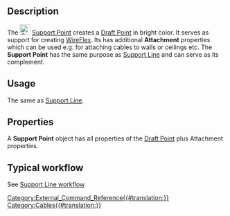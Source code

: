 <languages/>

{{Docnav
|[[Cables_SuppLines|SuppLines]]
|[[Cables_SupportLine|SupportLine]]
|[[Cables_Workbench|Cables]]
|IconL=Cables_SuppLines.svg
|IconR=Cables_SupportLine.svg
|IconC=Cables_workbench_icon.svg
}}

{{GuiCommand
|Name=Cables SupportPoint
|MenuLocation=Cable Support → Support Point
|Workbenches=[[Cables_Workbench|Cables]]
|Shortcut={{KEY|X}} {{KEY|P}}
|Version=0.1.0
|SeeAlso=[[Cables_Cable|Cables Cable]], [[Cables_CableBox|Cables CableBox]], [[Cables_SupportLine|Cables SupportLine]]
}}

==Description==

The [[Image:Cables_SupportPoint.svg|24px]] [[Cables_SupportPoint|Support Point]] creates a [[Draft_Point|Draft Point]] in bright color. It serves as support for creating [[Cables_WireFlex|WireFlex]]. Its has additional '''Attachment''' properties which can be used e.g. for attaching cables to walls or ceilings etc. The '''Support Point''' has the same purpose as [[Cables_SupportLine|Support Line]] and can serve as its complement.

==Usage==

The same as [[Cables_SupportLine|Support Line]].

==Properties==

A '''Support Point''' object has all properties of the [[Draft_Point#Properties|Draft Point]] plus Attachment properties.

==Typical workflow==

See [[Cables_SupportLine#Typical workflow|Support Line workflow]]


{{Docnav
|[[Cables_SuppLines|SuppLines]]
|[[Cables_SupportLine|SupportLine]]
|[[Cables_Workbench|Cables]]
|IconL=Cables_SuppLines.svg
|IconR=Cables_SupportLine.svg
|IconC=Cables_workbench_icon.svg
}}

[[Category:External_Command_Reference{{#translation:}}]]
[[Category:Cables{{#translation:}}]]